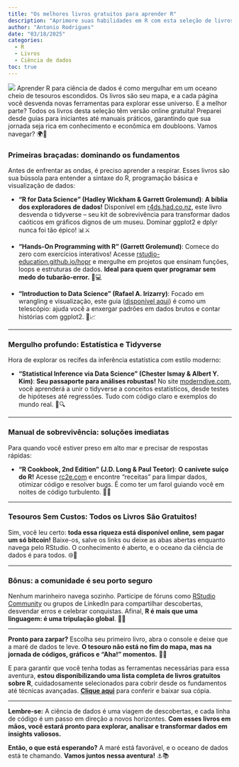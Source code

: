 ```yaml
---
title: "Os melhores livros gratuitos para aprender R"
description: "Aprimore suas habilidades em R com esta seleção de livros gratuitos"
author: "Antonio Rodrigues"
date: "03/18/2025"
categories:
  - R
  - Livros 
  - Ciência de dados
toc: true
---
```


![](dive.jpeg)
Aprender R para ciência de dados é como mergulhar em um oceano cheio de tesouros escondidos. Os livros são seu mapa, e a cada página você desvenda novas ferramentas para explorar esse universo. E a melhor parte? Todos os livros desta seleção têm versão online gratuita! Preparei desde guias para iniciantes até manuais práticos, garantindo que sua jornada seja rica em conhecimento e econômica em doubloons. Vamos navegar? 🌍💎

### **Primeiras braçadas: dominando os fundamentos**

Antes de enfrentar as ondas, é preciso aprender a respirar. Esses livros são sua bússola para entender a sintaxe do R, programação básica e visualização de dados:

-   **"R for Data Science" (Hadley Wickham & Garrett Grolemund)**: **A bíblia dos exploradores de dados!** Disponível em [r4ds.had.co.nz](https://r4ds.had.co.nz/), este livro desvenda o tidyverse – seu kit de sobrevivência para transformar dados caóticos em gráficos dignos de um museu. Dominar ggplot2 e dplyr nunca foi tão épico! 📊⚔️

-   **"Hands-On Programming with R" (Garrett Grolemund)**: Comece do zero com exercícios interativos! Acesse [rstudio-education.github.io/hopr](https://rstudio-education.github.io/hopr/) e mergulhe em projetos que ensinam funções, loops e estruturas de dados. **Ideal para quem quer programar sem medo do tubarão-error.** 🦈💻

-   **"Introduction to Data Science" (Rafael A. Irizarry)**: Focado em wrangling e visualização, este guia ([disponível aqui](https://rafalab.dfci.harvard.edu/dsbook-part-1/)) é como um telescópio: ajuda você a enxergar padrões em dados brutos e contar histórias com ggplot2. 📡📈

------------------------------------------------------------------------

### **Mergulho profundo: Estatística e Tidyverse**

Hora de explorar os recifes da inferência estatística com estilo moderno:

-   **"Statistical Inference via Data Science" (Chester Ismay & Albert Y. Kim)**: **Seu passaporte para análises robustas!** No site [moderndive.com](https://moderndive.com/v2/), você aprenderá a unir o tidyverse a conceitos estatísticos, desde testes de hipóteses até regressões. Tudo com código claro e exemplos do mundo real. 🧪🔍

------------------------------------------------------------------------

### **Manual de sobrevivência: soluções imediatas**

Para quando você estiver preso em alto mar e precisar de respostas rápidas:

-   **"R Cookbook, 2nd Edition" (J.D. Long & Paul Teetor)**: **O canivete suíço do R!** Acesse [rc2e.com](https://rc2e.com/) e encontre "receitas" para limpar dados, otimizar código e resolver bugs. É como ter um farol guiando você em noites de código turbulento. 🥘🔦

------------------------------------------------------------------------

### **Tesouros Sem Custos: Todos os Livros São Gratuitos!**

Sim, você leu certo: **toda essa riqueza está disponível online, sem pagar um só bitcoin!** Baixe-os, salve os links ou deixe as abas abertas enquanto navega pelo RStudio. O conhecimento é aberto, e o oceano da ciência de dados é para todos. 🌐💙

------------------------------------------------------------------------

### **Bônus: a comunidade é seu porto seguro**

Nenhum marinheiro navega sozinho. Participe de fóruns como [RStudio Community](https://community.rstudio.com/) ou grupos de LinkedIn para compartilhar descobertas, desvendar erros e celebrar conquistas. Afinal, **R é mais que uma linguagem: é uma tripulação global**. 🤝✨

------------------------------------------------------------------------

**Pronto para zarpar?** Escolha seu primeiro livro, abra o console e deixe que a maré de dados te leve. **O tesouro não está no fim do mapa, mas na jornada de códigos, gráficos e "Aha!" momentos.** 🌟🚢

E para garantir que você tenha todas as ferramentas necessárias para essa aventura, **estou disponibilizando uma lista completa de livros gratuitos sobre R**, cuidadosamente selecionados para cobrir desde os fundamentos até técnicas avançadas. [**Clique aqui**](https://docs.google.com/spreadsheets/d/1r1wIhrbVASaHWwR25Va7BLJazXyznnXf4j7IGg54KAk/edit?usp=sharing) para conferir e baixar sua cópia.

------------------------------------------------------------------------

**Lembre-se:** A ciência de dados é uma viagem de descobertas, e cada linha de código é um passo em direção a novos horizontes. **Com esses livros em mãos, você estará pronto para explorar, analisar e transformar dados em insights valiosos.**

**Então, o que está esperando?** A maré está favorável, e o oceano de dados está te chamando. **Vamos juntos nessa aventura!** ⚓📚
